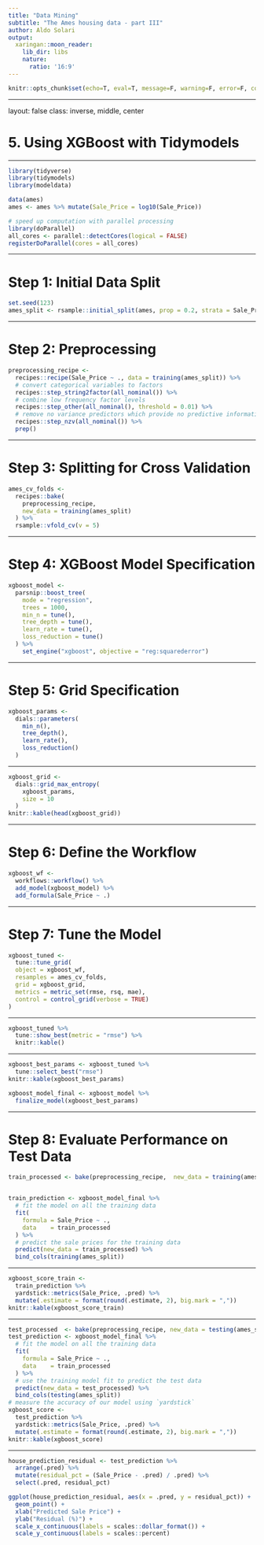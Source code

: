 ```yaml
---
title: "Data Mining"
subtitle: "The Ames housing data - part III"
author: Aldo Solari
output:
  xaringan::moon_reader:
    lib_dir: libs
    nature:
      ratio: '16:9'
---
```


```r
knitr::opts_chunk$set(echo=T, eval=T, message=F, warning=F, error=F, comment=NA)
```


---

layout: false
class: inverse, middle, center

# 5. Using XGBoost with Tidymodels

---

```r
library(tidyverse)
library(tidymodels)
library(modeldata)

data(ames)
ames <- ames %>% mutate(Sale_Price = log10(Sale_Price))

# speed up computation with parallel processing
library(doParallel)
all_cores <- parallel::detectCores(logical = FALSE)
registerDoParallel(cores = all_cores)
```

---

# Step 1: Initial Data Split

```r
set.seed(123)
ames_split <- rsample::initial_split(ames, prop = 0.2, strata = Sale_Price)
```

---

# Step 2: Preprocessing

```r
preprocessing_recipe <- 
  recipes::recipe(Sale_Price ~ ., data = training(ames_split)) %>%
  # convert categorical variables to factors
  recipes::step_string2factor(all_nominal()) %>%
  # combine low frequency factor levels
  recipes::step_other(all_nominal(), threshold = 0.01) %>%
  # remove no variance predictors which provide no predictive information 
  recipes::step_nzv(all_nominal()) %>%
  prep()
```

---

# Step 3: Splitting for Cross Validation

```r
ames_cv_folds <- 
  recipes::bake(
    preprocessing_recipe, 
    new_data = training(ames_split)
  ) %>%  
  rsample::vfold_cv(v = 5)
```

---

# Step 4: XGBoost Model Specification

```r
xgboost_model <- 
  parsnip::boost_tree(
    mode = "regression",
    trees = 1000,
    min_n = tune(),
    tree_depth = tune(),
    learn_rate = tune(),
    loss_reduction = tune()
  ) %>%
    set_engine("xgboost", objective = "reg:squarederror")
```

---

# Step 5: Grid Specification

```r
xgboost_params <- 
  dials::parameters(
    min_n(),
    tree_depth(),
    learn_rate(),
    loss_reduction()
  )
```

---

```r
xgboost_grid <- 
  dials::grid_max_entropy(
    xgboost_params, 
    size = 10
  )
knitr::kable(head(xgboost_grid))
```

---

# Step 6: Define the Workflow

```r
xgboost_wf <- 
  workflows::workflow() %>%
  add_model(xgboost_model) %>% 
  add_formula(Sale_Price ~ .)
```

---

# Step 7: Tune the Model

```r
xgboost_tuned <- 
  tune::tune_grid(
  object = xgboost_wf,
  resamples = ames_cv_folds,
  grid = xgboost_grid,
  metrics = metric_set(rmse, rsq, mae),
  control = control_grid(verbose = TRUE)
)
```

---

```r
xgboost_tuned %>%
  tune::show_best(metric = "rmse") %>%
  knitr::kable()
```

---

```r
xgboost_best_params <- xgboost_tuned %>%
  tune::select_best("rmse")
knitr::kable(xgboost_best_params)

xgboost_model_final <- xgboost_model %>% 
  finalize_model(xgboost_best_params)
```


---

# Step 8: Evaluate Performance on Test Data

```r
train_processed <- bake(preprocessing_recipe,  new_data = training(ames_split))


train_prediction <- xgboost_model_final %>%
  # fit the model on all the training data
  fit(
    formula = Sale_Price ~ ., 
    data    = train_processed
  ) %>%
  # predict the sale prices for the training data
  predict(new_data = train_processed) %>%
  bind_cols(training(ames_split))
```

---


```r
xgboost_score_train <- 
  train_prediction %>%
  yardstick::metrics(Sale_Price, .pred) %>%
  mutate(.estimate = format(round(.estimate, 2), big.mark = ","))
knitr::kable(xgboost_score_train)
```

---

```r
test_processed  <- bake(preprocessing_recipe, new_data = testing(ames_split))
test_prediction <- xgboost_model_final %>%
  # fit the model on all the training data
  fit(
    formula = Sale_Price ~ ., 
    data    = train_processed
  ) %>%
  # use the training model fit to predict the test data
  predict(new_data = test_processed) %>%
  bind_cols(testing(ames_split))
# measure the accuracy of our model using `yardstick`
xgboost_score <- 
  test_prediction %>%
  yardstick::metrics(Sale_Price, .pred) %>%
  mutate(.estimate = format(round(.estimate, 2), big.mark = ","))
knitr::kable(xgboost_score)
```


---

```r
house_prediction_residual <- test_prediction %>%
  arrange(.pred) %>%
  mutate(residual_pct = (Sale_Price - .pred) / .pred) %>%
  select(.pred, residual_pct)

ggplot(house_prediction_residual, aes(x = .pred, y = residual_pct)) +
  geom_point() +
  xlab("Predicted Sale Price") +
  ylab("Residual (%)") +
  scale_x_continuous(labels = scales::dollar_format()) +
  scale_y_continuous(labels = scales::percent)
```





